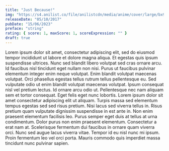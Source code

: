 ```yaml
---
title: "Just Because!"
img: "https://s4.anilist.co/file/anilistcdn/media/anime/cover/large/bx98820-EVHeNEUOWkh3.jpg"
releaseDate: "05/10/2017"
pubDate: "15/06/2023"
preface: "string"
rating: { score: 1, maxScore: 1, scoreExpression: "" }
draft: true
---
```


Lorem ipsum dolor sit amet, consectetur adipiscing elit, sed do eiusmod tempor incididunt ut labore et dolore magna aliqua. Et egestas quis ipsum suspendisse ultrices. Nunc sed blandit libero volutpat sed cras ornare arcu. Id faucibus nisl tincidunt eget nullam non nisi. Purus ut faucibus pulvinar elementum integer enim neque volutpat. Enim blandit volutpat maecenas volutpat. Orci phasellus egestas tellus rutrum tellus pellentesque eu. Sed vulputate odio ut enim blandit volutpat maecenas volutpat. Ipsum consequat nisl vel pretium lectus. Id ornare arcu odio ut.
Pellentesque nec nam aliquam sem et tortor consequat. Eget felis eget nunc lobortis. Lorem ipsum dolor sit amet consectetur adipiscing elit ut aliquam. Turpis massa sed elementum tempus egestas sed sed risus pretium. Nisi lacus sed viverra tellus in. Risus pretium quam vulputate dignissim suspendisse in est ante in. Non enim praesent elementum facilisis leo. Purus semper eget duis at tellus at urna condimentum. Dolor purus non enim praesent elementum. Consectetur a erat nam at. Scelerisque fermentum dui faucibus in ornare quam viverra orci. Nunc sed augue lacus viverra vitae. Tempor id eu nisl nunc mi ipsum. Proin fermentum leo vel orci porta. Mauris commodo quis imperdiet massa tincidunt nunc pulvinar sapien.
